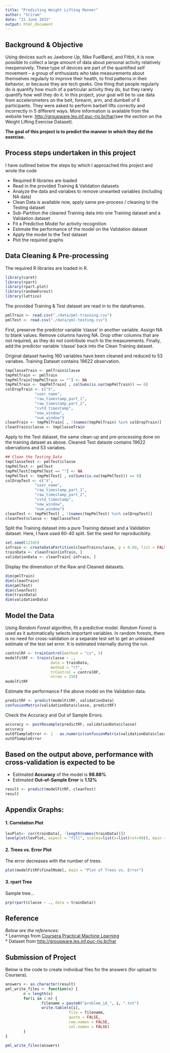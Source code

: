 ```yaml
---
title: "Predicting Weight Lifting Manner"
author: "Sriram"
date: "21 June 2015"
output: html_document
---
```

  
## Background & Objective  
  
Using devices such as Jawbone Up, Nike FuelBand, and Fitbit, it is now possible to collect a large amount of data about personal activity relatively inexpensively. These type of devices are part of the quantified self movement – a group of enthusiasts who take measurements about themselves regularly to improve their health, to find patterns in their behavior, or because they are tech geeks. One thing that people regularly do is quantify how much of a particular activity they do, but they rarely quantify how well they do it. In this project, your goal will be to use data from accelerometers on the belt, forearm, arm, and dumbell of 6 participants. They were asked to perform barbell lifts correctly and incorrectly in 5 different ways. More information is available from the website here: [http://groupware.les.inf.puc-rio.br/har](http://groupware.les.inf.puc-rio.br/har)(see the section on the Weight Lifting Exercise Dataset).  
  
  
**The goal of this project is to predict the manner in which they did the exercise.**  
  
  
      
## Process steps undertaken in this project  
  
I have outlined below the steps by which I approached this project and wrote the code  
  
* Required R libraries are loaded  
* Read in the provided Training & Validation datasets  
* Analyze the data and variabes to remove unwanted variables (including NA data)  
* Clean Data is available now, apply same pre-process / cleaning to the Testing dataset  
* Sub-Partition the cleaned Training data into one Training dataset and a Validation dataset  
* Fit a Predictive Model for activity recognition  
* Estimate the performance of the model on the Validation dataset  
* Apply the model to the Test dataset  
* Plot the required graphs
  
## Data Cleaning & Pre-processing
  
The required R libraries are loaded in R.  
```r
library(caret)
library(rpart)
library(rpart.plot)
library(randomForest)
library(lattice)
```
  
  
The provided Training & Test dataset are read in to the dataframes.  
```r
pmlTrain <- read.csv("./data/pml-training.csv")
pmlTest <- read.csv("./data/pml-testing.csv")
```
  
  
First, preserve the predictor variable 'classe' in another variable.  Assign NA to blank values.  Remove columns having NA.  Drop other columns that are not required, as they do not contribute much to the measurements.  Finally, add the predictor variable 'classe' back into the Clean Training dataset.  
  
Original dataset having 160 variables have been cleaned and reduced to 53 variabes.  Training Dataset contains 19622 observation.  
```r
tmpClasseTrain <- pmlTrain$classe
tmpPmlTrain <- pmlTrain
tmpPmlTrain[tmpPmlTrain == ""] <- NA
tmpPmlTrain <- tmpPmlTrain[ , colSums(is.na(tmpPmlTrain)) == 0]
colDropTrain <- c("X",
             "user_name",
             "raw_timestamp_part_1",         
             "raw_timestamp_part_2",        
             "cvtd_timestamp",
             "new_window",                   
             "num_window")                 
cleanTrain <- tmpPmlTrain[ , !(names(tmpPmlTrain) %in% colDropTrain)]
cleanTrain$classe <- tmpClasseTrain
```
  
  
Apply to the Test dataset, the same clean-up and pre-processing done on the training dataset as above.  Cleaned Test dataste contains 19622 obervations and 53 variabes.  
```r
## Clean the Testing Data
tmpClasseTest <- pmlTest$classe
tmpPmlTest <- pmlTest
tmpPmlTest[tmpPmlTest == ""] <- NA
tmpPmlTest <- tmpPmlTest[ , colSums(is.na(tmpPmlTest)) == 0]
colDropTest <- c("X",
             "user_name",
             "raw_timestamp_part_1",         
             "raw_timestamp_part_2",        
             "cvtd_timestamp",
             "new_window",                   
             "num_window")                 
cleanTest <- tmpPmlTest[ , !(names(tmpPmlTest) %in% colDropTest)]
cleanTest$classe <- tmpClasseTest
```
  
  
Split the Training dataset into a pure Training dataset and a Validation dataset.  Here, I have used 60-40 split.  Set the seed for reproducibiity.  
```r
set.seed(12345)
inTrain <- createDataPartition(cleanTrain$classe, p = 0.60, list = FALSE)
trainData <- cleanTrain[inTrain, ]
validationData <- cleanTrain[-inTrain, ]
```
  
  
Display the dimenstion of the Raw and Cleaned datasets.  
```r
dim(pmlTrain)
dim(cleanTrain)
dim(pmlTest)
dim(cleanTest)
dim(trainData)
dim(validationData)
```
  
  
## Model the Data  
    
Using *Random Forest* algorithm, fit a predictive model.  _Random Forest_ is used as it automatically selects important variables.  In random forests, there is no need for cross-validation or a separate test set to get an unbiased estimate of the test set error. It is estimated internally during the run.  
```r
controlRF <- trainControl(method = "cv", 5)
modelFitRF <- train(classe ~ ., 
                    data = trainData, 
                    method = "rf", 
                    trControl = controlRF, 
                    ntree = 250)
modelFitRF
```
  
  
Estimate the performance f the above model on the Validation data.  
```r
predictRF <- predict(modelFitRF, validationData)
confusionMatrix(validationData$classe, predictRF)
```
  
  
Check the Accuracy and Out of Sample Errors.  
```r
accuracy <- postResample(predictRF, validationData$classe)
accuracy
outOfSampleError <- 1 - as.numeric(confusionMatrix(validationData$classe, predictRF)$overall[1])
outOfSampleError
```
  
  
## Based on the output above, performance with cross-validation is expected to be  
  
    
- Estimated **Accuracy** of the model is **98.88%**  
- Estimated **Out-of-Sample Error** is **1.12%**  
  
  
```r
result <- predict(modelFitRF, cleanTest)
result
```
  
  
  
## Appendix Graphs:  
  
#### 1. Correlation Plot  
    
```r
levPlot<- cor(trainData[, -length(names(trainData))])
levelplot(levPlot, aspect = "fill", scales=list(x=list(rot=90)), main = "Correlation Matrix Plot", xlab = "", ylab = "")
```
  
  
#### 2. Trees vs. Error Plot  
    
The error decreases with the number of trees.  
  
```r
plot(modelFitRF$finalModel, main = "Plot of Trees vs. Error")
```
  
  
#### 3. rpart Tree  
  
Sample tree...  
  
```r
prp(rpart(classe ~ ., data = trainData))
```
  
  
  
## Reference    
    
*Below are the references:*  
* Learnings from [Coursera Practical Machine Learning](http://class.coursera.org/predmachlearn-015/)  
* Dataset from [http://groupware.les.inf.puc-rio.br/har](http://groupware.les.inf.puc-rio.br/har)  
  

## Submission of Project  
    
Below is the code to create individual files for the answers (for upload to Coursera).  
```r
answers <- as.character(result)
pml_write_files <- function(x) {
        n = length(x)
        for(i in 1:n) {
                filename = paste0("problem_id_", i, ".txt")
                write.table(x[i], 
                            file = filename, 
                            quote = FALSE, 
                            row.names = FALSE,
                            col.names = FALSE)
        }
}

pml_write_files(answers)
```
  
  